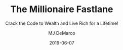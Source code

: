 ---
title: "The Millionaire Fastlane"
subtitle: "Crack the Code to Wealth and Live Rich for a Lifetime!"
author: 'MJ DeMarco'
date: 2019-06-07
tags: ['Book']
excerpt: "I used to think I wasn't made to be an entrepreneur or business owner. That I was somehow genetically incapable of doing that, or that I didn't have the education and connections to start a business. I didn't want to read this book at first, because of the title and my misconception about what I was capable of. This book has, however, changed my mind and life. MJ explains very clearly what you have to do to become a millionaire. It felt so intuitive and right. I even read it a second time a few months later, when his message settled in my mind and I could get practical."
cover: 'millionaire-fastlane.jpg'
links:
  amazon: "https://www.amazon.nl/gp/product/0984358102/ref=as_li_tl?ie=UTF8&camp=247&creative=1211&creativeASIN=0984358102&linkCode=as2&tag=joeplaa-21&linkId=d728681d3130a0da6f7126ca314c6ee8"
  goodreads: '18872437-the-millionaire-fastlane'
  kobo: "the-millionaire-fastlane-crack-the-code-to-wealth-and-live-rich-for-a-lifetime"
id:
  asin: 'B004BDOUAI'
  isbn: '9780984358106'
published: true
---